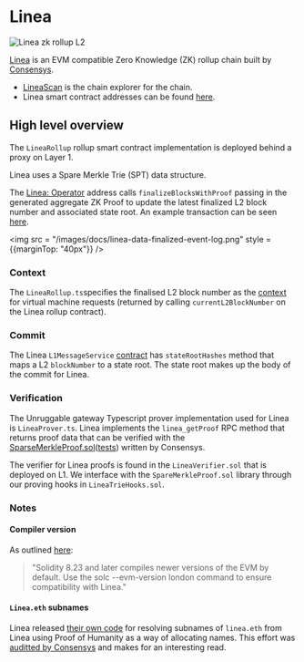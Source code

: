 # Linea

<img src="/images/chains/linea.png" alt="Linea zk rollup L2" className="centered-image" />

[Linea](https://linea.build/) is an EVM compatible Zero Knowledge (ZK) rollup chain built by [Consensys](https://consensys.io/).

- [LineaScan](https://lineascan.build/) is the chain explorer for the chain.
- Linea smart contract addresses can be found [here](https://docs.linea.build/developers/quickstart/info-contracts).

## High level overview

The `LineaRollup` rollup smart contract implementation is deployed behind a proxy on Layer 1.

Linea uses a Spare Merkle Trie (SPT) data structure.

The [Linea: Operator](https://etherscan.io/address/0x9228624c3185fcbcf24c1c9db76d8bef5f5dad64) address calls `finalizeBlocksWithProof` passing in the generated aggregate ZK Proof to update the latest finalized L2 block number and associated state root. An example transaction can be seen [here](https://etherscan.io/tx/0xc75a12f2011bae3c1cf0703b43fa48a6936022e782d8f9c0cf88465abe2251c3#eventlog).

<img src = "/images/docs/linea-data-finalized-event-log.png" style = {{marginTop: "40px"}} />


### Context

The `LineaRollup.ts`specifies the finalised L2 block number as the [context](/architecture#context) for virtual machine requests (returned by calling `currentL2BlockNumber` on the Linea rollup contract).

### Commit

The Linea `L1MessageService` [contract](https://etherscan.io/address/0xd19d4b5d358258f05d7b411e21a1460d11b0876f) has `stateRootHashes` method that maps a L2 `blockNumber` to a state root. The state root makes up the body of the commit for Linea.

### Verification

The Unruggable gateway Typescript prover implementation used for Linea is `LineaProver.ts`. Linea implements the `linea_getProof` RPC method that returns proof data that can be verified with the [SparseMerkleProof.sol](https://github.com/Consensys/linea-monorepo/blob/main/contracts/contracts/lib/SparseMerkleProof.sol)([tests](https://github.com/Consensys/linea-monorepo/blob/main/contracts/test/SparseMerkleProof.ts)) written by Consensys.

The verifier for Linea proofs is found in the `LineaVerifier.sol` that is deployed on L1. We interface with the `SpareMerkleProof.sol` library through our proving hooks in `LineaTrieHooks.sol`.



### Notes

#### Compiler version

As outlined [here](https://docs.linea.build/developers/quickstart/ethereum-differences):

> "Solidity 8.23 and later compiles newer versions of the EVM by default. Use the solc --evm-version london command to ensure compatibility with Linea."

#### `Linea.eth` subnames

Linea released [their own code](https://github.com/Consensys/linea-ens/) for resolving subnames of `linea.eth` from Linea using Proof of Humanity as a way of allocating names. This effort was [auditted by Consensys](https://consensys.io/diligence/audits/2024/06/linea-ens/) and makes for an interesting read.